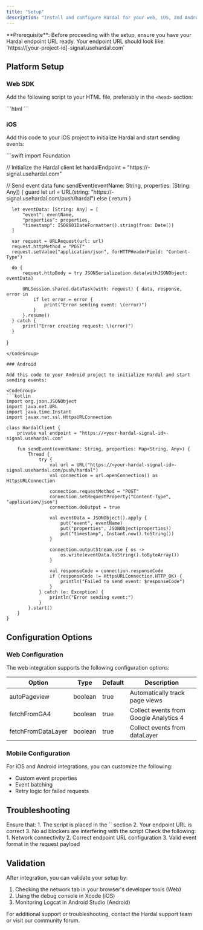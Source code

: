 ```yaml
---
title: "Setup"
description: "Install and configure Hardal for your web, iOS, and Android applications"
---
```


<Info>
  **Prerequisite**: Before proceeding with the setup, ensure you have your Hardal endpoint URL ready. Your endpoint URL should look like: `https://[your-project-id]-signal.usehardal.com`
</Info>

## Platform Setup

### Web SDK

Add the following script to your HTML file, preferably in the `<head>` section:

<CodeGroup>
  ```html
  <script>
      !function(h,a,r,d,l) {
          window.hardalConfig = {
              endpoint: "https://<your-hardal-signal-id>-signal.usehardal.com",
              options: {
                  autoPageview: true,
                  fetchFromGA4: true,
                  fetchFromDataLayer: true
              }
          };
          a = document.createElement('script');
          r = document.getElementsByTagName('script')[0];
          a.async = 1;
          a.src = "https://<your-hardal-signal-id>-signal.usehardal.com/hardal";
          r.parentNode.insertBefore(a, r);
      }(window);
  </script>
  ```
</CodeGroup>

### iOS

Add this code to your iOS project to initialize Hardal and start sending events:

<CodeGroup>
  ```swift
  import Foundation

  // Initialize the Hardal client
  let hardalEndpoint = "https://<your-hardal-signal-id>-signal.usehardal.com"

  // Send event data
  func sendEvent(eventName: String, properties: [String: Any]) {
      guard let url = URL(string: "https://<your-hardal-signal-id>-signal.usehardal.com/push/hardal") else { return }
      
      let eventData: [String: Any] = [
          "event": eventName,
          "properties": properties,
          "timestamp": ISO8601DateFormatter().string(from: Date())
      ]
      
      var request = URLRequest(url: url)
      request.httpMethod = "POST"
      request.setValue("application/json", forHTTPHeaderField: "Content-Type")
      
      do {
          request.httpBody = try JSONSerialization.data(withJSONObject: eventData)
          
          URLSession.shared.dataTask(with: request) { data, response, error in
              if let error = error {
                  print("Error sending event: \(error)")
              }
          }.resume()
      } catch {
          print("Error creating request: \(error)")
      }
  }
  ```
</CodeGroup>

### Android

Add this code to your Android project to initialize Hardal and start sending events:

<CodeGroup>
  ```kotlin
  import org.json.JSONObject
  import java.net.URL
  import java.time.Instant
  import javax.net.ssl.HttpsURLConnection

  class HardalClient {
      private val endpoint = "https://<your-hardal-signal-id>-signal.usehardal.com"
      
      fun sendEvent(eventName: String, properties: Map<String, Any>) {
          Thread {
              try {
                  val url = URL("https://<your-hardal-signal-id>-signal.usehardal.com/push/hardal")
                  val connection = url.openConnection() as HttpsURLConnection
                  
                  connection.requestMethod = "POST"
                  connection.setRequestProperty("Content-Type", "application/json")
                  connection.doOutput = true
                  
                  val eventData = JSONObject().apply {
                      put("event", eventName)
                      put("properties", JSONObject(properties))
                      put("timestamp", Instant.now().toString())
                  }
                  
                  connection.outputStream.use { os ->
                      os.write(eventData.toString().toByteArray())
                  }
                  
                  val responseCode = connection.responseCode
                  if (responseCode != HttpsURLConnection.HTTP_OK) {
                      println("Failed to send event: $responseCode")
                  }
              } catch (e: Exception) {
                  println("Error sending event:")
              }
          }.start()
      }
  }
  ```
</CodeGroup>

## Configuration Options

### Web Configuration

The web integration supports the following configuration options:

| Option | Type | Default | Description |
|--------|------|---------|-------------|
| autoPageview | boolean | true | Automatically track page views |
| fetchFromGA4 | boolean | true | Collect events from Google Analytics 4 |
| fetchFromDataLayer | boolean | true | Collect events from dataLayer |

### Mobile Configuration

For iOS and Android integrations, you can customize the following:

- Custom event properties
- Event batching
- Retry logic for failed requests

## Troubleshooting

<AccordionGroup>
  <Accordion title="Web: Script not loading">
    Ensure that:
    1. The script is placed in the `<head>` section
    2. Your endpoint URL is correct
    3. No ad blockers are interfering with the script
  </Accordion>
  <Accordion title="Mobile: Events not being received">
    Check the following:
    1. Network connectivity
    2. Correct endpoint URL configuration
    3. Valid event format in the request payload
  </Accordion>
</AccordionGroup>

## Validation

After integration, you can validate your setup by:

1. Checking the network tab in your browser's developer tools (Web)
2. Using the debug console in Xcode (iOS)
3. Monitoring Logcat in Android Studio (Android)

<Tip>
  For additional support or troubleshooting, contact the Hardal support team or visit our community forum.
</Tip>